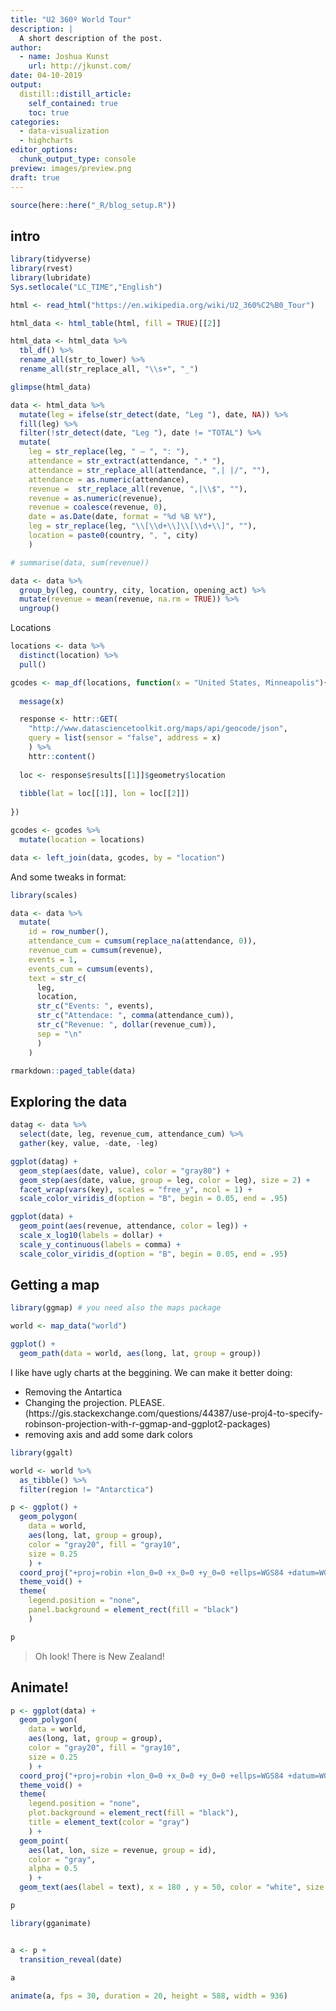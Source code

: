 ```yaml
---
title: "U2 360º World Tour"
description: |
  A short description of the post.
author:
  - name: Joshua Kunst
    url: http://jkunst.com/
date: 04-10-2019
output:
  distill::distill_article:
    self_contained: true
    toc: true
categories: 
  - data-visualization
  - highcharts    
editor_options: 
  chunk_output_type: console
preview: images/preview.png
draft: true
---
```


```r
source(here::here("_R/blog_setup.R"))
```

## intro

```r
library(tidyverse)
library(rvest)
library(lubridate)
Sys.setlocale("LC_TIME","English")
```


```r
html <- read_html("https://en.wikipedia.org/wiki/U2_360%C2%B0_Tour")

html_data <- html_table(html, fill = TRUE)[[2]] 

html_data <- html_data %>% 
  tbl_df() %>% 
  rename_all(str_to_lower) %>% 
  rename_all(str_replace_all, "\\s+", "_")

glimpse(html_data)

data <- html_data %>%
  mutate(leg = ifelse(str_detect(date, "Leg "), date, NA)) %>% 
  fill(leg) %>% 
  filter(!str_detect(date, "Leg "), date != "TOTAL") %>% 
  mutate(
    leg = str_replace(leg, " — ", ": "),
    attendance = str_extract(attendance, ".* "),
    attendance = str_replace_all(attendance, ",| |/", ""),
    attendance = as.numeric(attendance),
    revenue =  str_replace_all(revenue, ",|\\$", ""),
    revenue = as.numeric(revenue),
    revenue = coalesce(revenue, 0),
    date = as.Date(date, format = "%d %B %Y"),
    leg = str_replace(leg, "\\[\\d+\\]\\[\\d+\\]", ""),
    location = paste0(country, ", ", city)
    )

# summarise(data, sum(revenue))

data <- data %>% 
  group_by(leg, country, city, location, opening_act) %>% 
  mutate(revenue = mean(revenue, na.rm = TRUE)) %>% 
  ungroup()
```

Locations


```r
locations <- data %>% 
  distinct(location) %>% 
  pull()

gcodes <- map_df(locations, function(x = "United States, Minneapolis"){
  
  message(x)  

  response <- httr::GET(
    "http://www.datasciencetoolkit.org/maps/api/geocode/json",
    query = list(sensor = "false", address = x)
    ) %>% 
    httr::content()
  
  loc <- response$results[[1]]$geometry$location
  
  tibble(lat = loc[[1]], lon = loc[[2]])
  
}) 

gcodes <- gcodes %>% 
  mutate(location = locations)

data <- left_join(data, gcodes, by = "location")
```

And some tweaks in format:

```r
library(scales)

data <- data %>%
  mutate(
    id = row_number(),
    attendance_cum = cumsum(replace_na(attendance, 0)),
    revenue_cum = cumsum(revenue),
    events = 1,
    events_cum = cumsum(events),
    text = str_c(
      leg,
      location,
      str_c("Events: ", events),
      str_c("Attendace: ", comma(attendance_cum)),
      str_c("Revenue: ", dollar(revenue_cum)),
      sep = "\n"
      )
    ) 
```

```r
rmarkdown::paged_table(data)
```

## Exploring the data

```r
datag <- data %>% 
  select(date, leg, revenue_cum, attendance_cum) %>% 
  gather(key, value, -date, -leg)

ggplot(datag) +
  geom_step(aes(date, value), color = "gray80") +
  geom_step(aes(date, value, group = leg, color = leg), size = 2) +
  facet_wrap(vars(key), scales = "free_y", ncol = 1) +
  scale_color_viridis_d(option = "B", begin = 0.05, end = .95)
```

```r
ggplot(data) +
  geom_point(aes(revenue, attendance, color = leg)) +
  scale_x_log10(labels = dollar) +
  scale_y_continuous(labels = comma) +
  scale_color_viridis_d(option = "B", begin = 0.05, end = .95)
```




## Getting a map

```r
library(ggmap) # you need also the maps package

world <- map_data("world")

ggplot() +
  geom_path(data = world, aes(long, lat, group = group)) 
```

I like have ugly charts at the beggining. We can make it better doing:

- Removing the Antartica
- Changing the projection. PLEASE. (https://gis.stackexchange.com/questions/44387/use-proj4-to-specify-robinson-projection-with-r-ggmap-and-ggplot2-packages)
- removing axis and add some dark colors

```r
library(ggalt)

world <- world %>%
  as_tibble() %>% 
  filter(region != "Antarctica")

p <- ggplot() +
  geom_polygon(
    data = world,
    aes(long, lat, group = group),
    color = "gray20", fill = "gray10",
    size = 0.25
    ) +
  coord_proj("+proj=robin +lon_0=0 +x_0=0 +y_0=0 +ellps=WGS84 +datum=WGS84 +units=m +no_defs") +
  theme_void() +
  theme(
    legend.position = "none",
    panel.background = element_rect(fill = "black")
    )

p
```

> Oh look! There is New Zealand!

## Animate!

```r
p <- ggplot(data) +
  geom_polygon(
    data = world,
    aes(long, lat, group = group),
    color = "gray20", fill = "gray10",
    size = 0.25
    ) +
  coord_proj("+proj=robin +lon_0=0 +x_0=0 +y_0=0 +ellps=WGS84 +datum=WGS84 +units=m +no_defs") +
  theme_void() +
  theme(
    legend.position = "none",
    plot.background = element_rect(fill = "black"),
    title = element_text(color = "gray")
    ) +
  geom_point(
    aes(lat, lon, size = revenue, group = id),
    color = "gray",
    alpha = 0.5
    ) +
  geom_text(aes(label = text), x = 180 , y = 50, color = "white", size = 3, alpha = 0.5, hjust = 1)

p
```


```r
library(gganimate)


a <- p + 
  transition_reveal(date)
  
a

animate(a, fps = 30, duration = 20, height = 588, width = 936)
```

